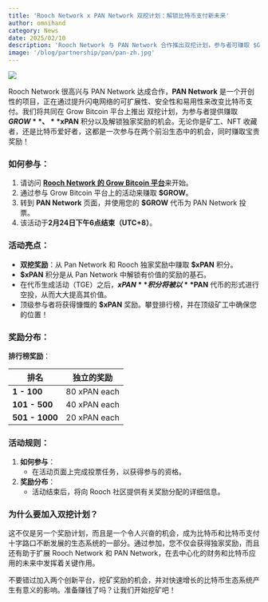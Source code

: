```yaml
---
title: 'Rooch Network x PAN Network 双挖计划：解锁比特币支付新未来'
author: omnihand
category: News
date: 2025/02/10
description: 'Rooch Network 与 PAN Network 合作推出双挖计划，参与者可赚取 $GROW、$xPAN 积分及独家奖励。'
image: '/blog/partnership/pan/pan-zh.jpg'
---
```



<PostHeader />

![](/blog/partnership/pan/pan-zh.jpg)

Rooch Network 很高兴与 PAN Network 达成合作，**PAN Network** 是一个开创性的项目，正在通过提升闪电网络的可扩展性、安全性和易用性来改变比特币支付。我们将共同在 Grow Bitcoin 平台上推出 双挖计划，为参与者提供赚取 **$GROW**、**$xPAN** 积分以及解锁独家奖励的机会。无论你是矿工、NFT 收藏者，还是比特币爱好者，这都是一次参与在两个前沿生态中的机会，同时赚取宝贵奖励！

### 如何参与：

1. 请访问 [**Rooch Network 的 Grow Bitcoin 平台**](https://grow.rooch.network/)来开始。
2. 通过参与 Grow Bitcoin 平台上的活动来赚取 **$GROW**。
3. 转到 **PAN Network** 页面，并使用您的 **$GROW** 代币为 PAN Network 投票。
4. 该活动于**2月24日下午6点结束（UTC+8）**。

### 活动亮点：

- **双挖奖励**：从 Pan Network 和 Rooch 独家奖励中赚取 **$xPAN** 积分。
- **$xPAN** 积分是从 Pan Network 中解锁有价值的奖励的基石。
- 在代币生成活动（TGE）之后，**$xPAN** 积分将被以 **$PAN** 代币的形式进行空投，从而大大提高其价值。
- 顶级参与者将获得慷慨的 **$xPAN** 奖励。攀登排行榜，并在顶级矿工中确保您的位置！

### 奖励分布：

**排行榜奖励**：

| **排名**       | **独立的奖励** |
|----------------|----------------|
| **1 - 100**    | 80 xPAN each   |
| **101 - 500**  | 40 xPAN each   |
| **501 - 1000** | 20 xPAN each   |

### 活动规则：

1. **如何参与**：
    - 在活动页面上完成投票任务，以获得参与的资格。
2. **奖励分布**：
    - 活动结束后，将向 Rooch 社区提供有关奖励分配的详细信息。

### 为什么要加入双挖计划？

这不仅是另一个奖励计划，而且是一个令人兴奋的机会，成为比特币和比特币支付十字路口不断发展的生态系统的一部分。通过参加，您不仅会获得独家奖励，而且还有助于扩展 Rooch Network 和 PAN Network，在去中心化的财务和比特币应用的未来中发挥着关键作用。

不要错过加入两个创新平台，挖矿奖励的机会，并对快速增长的比特币生态系统产生有意义的影响。准备赚钱了吗？让我们开始挖矿吧！
